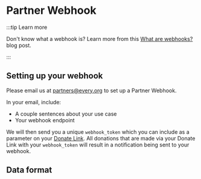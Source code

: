 
# Partner Webhook

:::tip Learn more

Don't know what a webhook is? Learn more from this [What are
webhooks?](https://zapier.com/blog/what-are-webhooks/) blog post.

:::

## Setting up your webhook

Please email us at [partners@every.org](mailto:partners@every.org) to set up a
Partner Webhook.

In your email, include:
* A couple sentences about your use case
* Your webhook endpoint

We will then send you a unique `webhook_token` which you can include as a
parameter on your [Donate Link](../donate-link.md). All donations that are made
via your Donate Link with your `webhook_token` will result in a notification
being sent to your webhook.

## Data format

<RequestFormat />